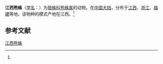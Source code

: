 {{Speciesbox
| name = 江西熊蛛
| status = 
| status_system = 
| image = 
| genus = Arctosa
| species = kiangsiensis
| authority = (Schenkel, 1963)<ref name='id13788'>{{cite web| url =http://www.bioinfo.cn/db05/BjdwSpecies.php?action=view&id=13788| title =江西熊蛛| work =《中国动物物种编目数据库》| publisher =中国科学院微生物研究所| author =中国科学院动物研究所| accessdate =2009-04-28| deadurl =yes| archiveurl =https://web.archive.org/web/20131203122335/http://www.bioinfo.cn/db05/BjdwSpecies.php?action=view| archivedate =2013-12-03}}</ref>
}}

'''江西熊蛛'''（[[学名|学名]]：{{lang|la|''Arctosa kiangsiensis''}}）为[[狼蛛科|狼蛛科]][[熊蛛属|熊蛛属]]的动物。在[[中国大陆|中国大陆]]，分布于[[江西|江西]]、[[浙江|浙江]]、[[福建|福建]]等地。该物种的模式产地在江西。<ref name='id13788'/>

== 参考文献 ==
{{reflist}}

{{Wikispecies|Arctosa kiangsiensis}}
{{Taxonbar|from=Q2069581}}

[[Category:熊蛛属|江西熊蛛]]


{{蜘蛛小作品}}